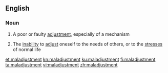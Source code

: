 ==English==

===Noun===
{{en-noun}}

# A poor or faulty [[adjustment]], especially of a mechanism
# {{lb|en|psychology}} The [[inability]] to [[adjust]] oneself to the needs of others, or to the [[stress]]es of normal life

[[et:maladjustment]]
[[kn:maladjustment]]
[[ku:maladjustment]]
[[fi:maladjustment]]
[[ta:maladjustment]]
[[vi:maladjustment]]
[[zh:maladjustment]]